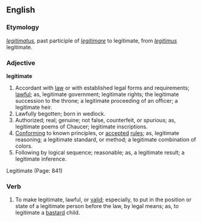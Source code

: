 ==English==

{{webster}}

===Etymology===
{{LL.}} ''[[legitimatus]]'', past participle of ''[[legitimare]]'' to legitimate, from {{L.}} ''[[legitimus]]'' legitimate. 

===Adjective===
'''legitimate'''
# Accordant with [[law]] or with established legal forms and requirements; [[lawful]]; as, legitimate government; legitimate rights; the legitimate succession to the throne; a legitimate proceeding of an officer; a legitimate heir.
# Lawfully begotten; born in wedlock.
# Authorized; real; genuine; not false, counterfeit, or spurious; as, legitimate poems of Chaucer; legitimate inscriptions.
# [[Conform]]ing to known principles, or [[accept]]ed [[rule]]s; as, legitimate reasoning; a legitimate standard, or method; a legitimate combination of colors.
# Following by logical sequence; reasonable; as, a legitimate result; a legitimate inference.
Legitimate (Page: 841)

===Verb===
{{en-infl-reg-vowel|legitimat|e}}
# To make legitimate, lawful, or [[valid]]; especially, to put in the position or state of a legitimate person before the law, by legal means; as, to legitimate a [[bastard]] child.